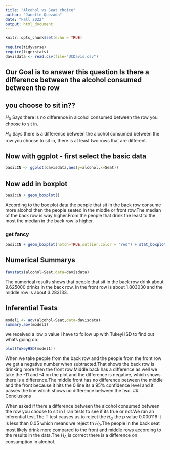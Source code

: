 ```yaml
---
title: "Alcohol vs Seat choice"
author: "Janette Quezada"
date: "Fall 2022"
output: html_document
---
```


```r
knitr::opts_chunk$set(echo = TRUE)
```

```r
require(tidyverse)
require(tigerstats)
davisdata <- read.csv(file="UCDavis.csv")
```
## Our Goal is to answer this question Is there a difference between the alcohol consumed between the row
## you choose to sit in??

$H_0$ Says there is no difference in alcohol consumed between the row
you choose to sit in.

$H_A$ Says there is a difference between the alcohol consumed between the row
you choose to sit in, there is at least two rows that are different.

## Now with ggplot - first select the basic data

```r
basicCN <- ggplot(davisdata,aes(y=alcohol,x=Seat))
```
## Now add in boxplot

```r
basicCN + geom_boxplot()
```
 
 
  According to the box plot data the people that sit in the back row consume more alcohol then the people seated in the middle or front row.The median of the back row is way higher.From the people that drink the least to the most the median in the back row is higher.
  
### get fancy  

```r
basicCN + geom_boxplot(notch=TRUE,outlier.color = "red") + stat_boxplot(geom ='errorbar') + labs(title="Fancy notch boxplot \n with 2 lines")
```

## Numerical Summarys 
```r
favstats(alcohol~Seat,data=davisdata)
```
The numerical results shows that people that sit in the back row drink about 9.625000 drinks in the back row.
In the front row is about 1.803030 and the middle row is about 3.283133.


## Inferential Tests

```r
model1 <- aov(alcohol~Seat,data=davisdata)
summary.aov(model1)
```

we received a low p value i have to follow up with TukeyHSD to find out whats going on.

```r
plot(TukeyHSD(model1))
```


When we take people from the back row and the people from the front row we get a negative number when subtracted.That shows the back row is drinking more then the front row.Middle back has a difference as well we take the -11 and -4 on the plot and the difference is negative, which shows there is a difference.The middle front has no difference between the middle and the front because it hits the 0 line its a 95% confidence level and it passes the line which shows no difference between the two.
## Conclusions

When asked if there a difference between the alcohol consumed between the row
you choose to sit in I ran tests to see if its true or not.We ran an inferential test.The T test causes us to reject the $H_O$ the p value 0.000116 it is less than 0.05 which means we reject th $H_0$.The people in the back seat most likely drink more compared to the front and middle rows according to the results in the data.The $H_A$ is correct there is a difference on consumption in alcohol.

